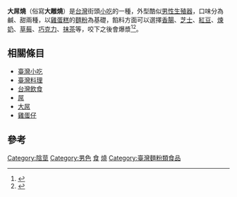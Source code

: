 '''大屌燒'''（俗寫'''大雕燒'''）是[[台灣|台灣]]街頭[[小吃|小吃]]的一種，外型酷似[[人類陰莖|男性生殖器]]，口味分為鹹、甜兩種，以[[雞蛋糕|雞蛋糕]]的[[麵粉|麵粉]]為基礎，餡料方面可以選擇[[香腸|香腸]]、[[芝士|芝士]]、[[紅豆|紅豆]]、[[煉奶|煉奶]]、[[草莓|草莓]]、[[巧克力|巧克力]]、[[抹茶|抹茶]]等，咬下之後會爆漿<ref>{{cite news |title=大雕燒熱賣 |url=http://www.appledaily.com.tw/appledaily/article/headline/20101017/32892357/ |language=zh |author=陳嘉恩 |publisher=台灣蘋果日報 |date=2010年10月17日 |accessdate=2015年5月7日 |archive-date=2015年5月18日 |archive-url=https://web.archive.org/web/20150518081946/http://www.appledaily.com.tw/appledaily/article/headline/20101017/32892357/ |dead-url=no }}</ref><ref>{{cite news |title=「大雕燒」咬了爆漿好害羞　觀光客指名來台伴手禮 |url=http://www.ettoday.net/news/20140830/395517.htm |language=zh |publisher=ETtoday |date=2014年8月30日 |accessdate=2015年5月7日 |archive-date=2015年6月20日 |archive-url=https://web.archive.org/web/20150620030219/http://www.ettoday.net/news/20140830/395517.htm |dead-url=no }}</ref>。

==相關條目==
* [[臺灣小吃|臺灣小吃]]
* [[臺灣料理|臺灣料理]]
* [[台灣飲食|台灣飲食]]
* [[屌|屌]]
* [[大屌|大屌]]
* [[雞蛋仔|雞蛋仔]]

==參考==
{{reflist}}

[[Category:陰莖|Category:陰莖]]
[[Category:男色|Category:男色]]
[[Category:生殖崇拜|食]]
[[Category:臺灣街頭小吃|燒]]
[[Category:臺灣麵粉類食品|Category:臺灣麵粉類食品]]